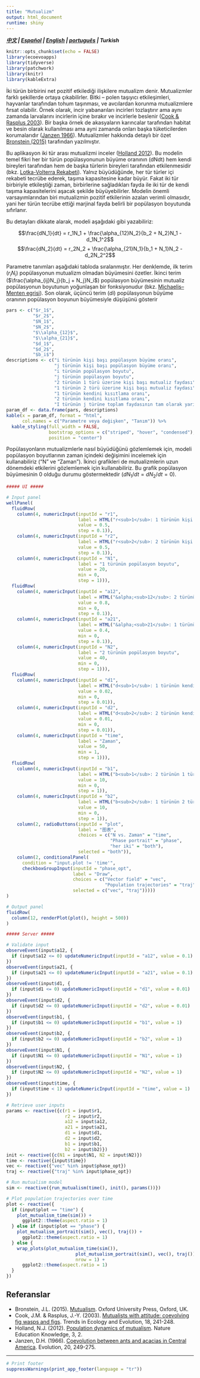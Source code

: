 ```yaml
---
title: "Mutualizm"
output: html_document
runtime: shiny
---
```


***[中文](https://ecoevoapps.shinyapps.io/mutualism_ch/) | [Español](https://ecoevoapps.shinyapps.io/mutualism_es/) | [English](https://ecoevoapps.shinyapps.io/mutualism) | [português](https://ecoevoapps.shinyapps.io/mutualism_pt) | Turkish ***

```r
knitr::opts_chunk$set(echo = FALSE)
library(ecoevoapps)
library(tidyverse)
library(patchwork)
library(knitr)
library(kableExtra)
```


İki türün birbirini net pozitif etkilediği ilişkilere mutualizm denir. Mutualizmler farklı şekillerde ortaya çıkabilirler. Bitki – polen taşıyıcı etkileşimleri, hayvanlar tarafından tohum taşınması, ve avcılardan korunma mutualizmlere fırsat olabilir. Örnek olarak, incir yabanarıları incirleri tozlaştırır ama aynı zamanda larvalarını incirlerin içine bırakır ve incirlerle beslenir ([Cook & Rasplus 2003](https://doi.org/10.1016/S0169-5347(03)00062-4)). Bir başka örnek de akasyaların karıncalar tarafından habitat ve besin olarak kullanılması ama ayni zamanda onları başka tüketicilerden korumalarıdır ([Janzen 1966](https://doi.org/10.2307/2406628)). Mutualizmler hakkında detaylı bir özet [Bronstein (2015)](https://doi.org/10.1093/acprof:oso/9780199675654.001.0001) tarafından yazılmıştır. 


Bu aplikasyon iki tür arası mutualizmi inceler ([Holland 2012](https://www.nature.com/scitable/knowledge/library/population-dynamics-of-mutualism-61656069/)). Bu modelin temel fikri her bir türün popülasyonunun büyüme oranının (dNdt) hem kendi bireyleri tarafından hem de başka türlerin bireyleri tarafından etkilenmesidir (bkz. [Lotka-Volterra Rekabeti](https://ecoevoapps.shinyapps.io/lotka_volterra_competition/)). Yalnız büyüdüğünde, her tür türler içi rekabeti tecrübe ederek, taşıma kapasitesine kadar büyür. Fakat iki tür birbiriyle etkileştiği zaman, birbirlerine sağladıkları fayda ile iki tür de kendi taşıma kapasitelerini aşacak şekilde büyüyebilirler. Modelin önemli varsayımlarından biri mutualizmin pozitif etkilerinin azalan verimli olmasıdır, yani her türün tecrübe ettiği marjinal fayda belirli bir popülasyon boyutunda sıfırlanır. 


Bu detayları dikkate alarak, modeli aşağıdaki gibi yazabiliriz:

$$\frac{dN_1}{dt} = r_1N_1 + \frac{\alpha_{12}N_2}{b_2 + N_2}N_1 - d_1N_1^2$$
$$\frac{dN_2}{dt} = r_2N_2 + \frac{\alpha_{21}N_1}{b_1 + N_1}N_2 - d_2N_2^2$$

Parametre tanımları aşağıdaki tabloda sıralanmıştır. Her denklemde, ilk terim ($r_iN_i$) popülasyonun mutualizm olmadan büyümesini özetler. İkinci terim ($\frac{\alpha_{ij}N_j}{b_j + N_j}N_i$) popülasyon büyümesinin mutualiz popülasyonun boyutunun yoğunlaşan bir fonksiyonudur (bkz. [Michaelis–Menten egrisi](https://en.wikipedia.org/wiki/Michaelis%E2%80%93Menten_kinetics)).  Son olarak, üçüncü terim ($di$) popülasyonun büyüme oranının popülasyon boyunun büyümesiyle düşüşünü gösterir



```r
pars <- c("$r_1$",
          "$r_2$",
          "$N_1$",
          "$N_2$",
          "$\\alpha_{12}$",
          "$\\alpha_{21}$",
          "$d_1$",
          "$d_2$",
          "$b_i$")
descriptions <- c("i türünün kişi başı popülasyon büyüme oranı",
                  "j türünün kişi başı popülasyon büyüme oranı",
                  "i türünün popülasyon boyutu",
                  "j türünün popülasyon boyutu",
                  "2 türünün 1 türü üzerine kişi başı mutualiz faydası",
                  "1 türünün 2 türü üzerine kişi başı mutualiz faydası",
                  "1 türünün kendini kısıtlama oranı",
                  "2 türünün kendini kısıtlama oranı",
                  "I türünün j türüne toplam faydasının tam olarak yarısını sağladığı popülasyon boyutu")
param_df <- data.frame(pars, descriptions)
kable(x = param_df, format = "html",
      col.names = c("Parametre veya değişken", "Tanım")) %>%
  kable_styling(full_width = FALSE,
                bootstrap_options = c("striped", "hover", "condensed"),
                position = "center")
```


Popülasyonların mutualizmlerle nasıl büyüdüğünü gözlemlemek için, modeli popülasyon boyutlarının zaman içindeki değişimini incelemek için kullanabiliriz ("N" ve "Zaman"). İkinci grafikleri de mutualizmlerin uzun dönemdeki etkilerini gözlemlemek için kullanabiliriz. Bu grafik popülasyon büyümesinin 0 olduğu durumu göstermektedir ($dN_1/dt = dN_2/dt = 0$).


```r
##### UI #####

# Input panel
wellPanel(
  fluidRow(
    column(4, numericInput(inputId = "r1",
                           label = HTML("r<sub>1</sub>: 1 türünün kişi başı popülasyon büyüme oranı"),
                           value = 0.5,
                           step = 0.1)),
    column(4, numericInput(inputId = "r2",
                           label = HTML("r<sub>2</sub>: 2 türünün kişi başı popülasyon büyüme oranı"),
                           value = 0.5,
                           step = 0.1)),
    column(4, numericInput(inputId = "N1",
                           label = "1 türünün popülasyon boyutu",
                           value = 20,
                           min = 0,
                           step = 1))),
  fluidRow(
    column(4, numericInput(inputId = "a12",
                           label = HTML("&alpha;<sub>12</sub>: 2 türünün 1 türü üzerine kişi başı mutualiz faydası"),
                           value = 0.8,
                           min = 0,
                           step = 0.1)),
    column(4, numericInput(inputId = "a21",
                           label = HTML("&alpha;<sub>21</sub>: 1 türünün 2 türü üzerine kişi başı mutualiz faydası"),
                           value = 0.4,
                           min = 0,
                           step = 0.1)),
    column(4, numericInput(inputId = "N2",
                           label = "2 türünün popülasyon boyutu",
                           value = 40,
                           min = 0,
                           step = 1))),
  fluidRow(
    column(4, numericInput(inputId = "d1",
                           label = HTML("d<sub>1</sub>: 1 türünün kendini kısıtlama oranı"),
                           value = 0.02,
                           min = 0,
                           step = 0.01)),
    column(4, numericInput(inputId = "d2",
                           label = HTML("d<sub>2</sub>: 2 türünün kendini kısıtlama oranı"),
                           value = 0.01,
                           min = 0,
                           step = 0.01)),
    column(4, numericInput(inputId = "time",
                           label = "Zaman",
                           value = 50,
                           min = 1,
                           step = 1))),
  fluidRow(
    column(4, numericInput(inputId = "b1",
                           label = HTML("b<sub>1</sub>: 2 türünün 1 türüne toplam faydasının tam olarak yarısını sağladığı popülasyon boyutu"),
                           value = 10,
                           min = 0,
                           step = 1)),
    column(4, numericInput(inputId = "b2",
                           label = HTML("b<sub>2</sub>: 1 türünün 2 türüne toplam faydasının tam olarak yarısını sağladığı popülasyon boyutu"),
                           value = 10,
                           min = 0,
                           step = 1)),
    column(2, radioButtons(inputId = "plot",
                           label = "图表",
                           choices = c("N vs. Zaman" = "time",
                                       "Phase portrait" = "phase",
                                       "her iki" = "both"),
                           selected = "both")),
    column(2, conditionalPanel(
      condition = "input.plot != 'time'",
      checkboxGroupInput(inputId = "phase_opt",
                         label = "Draw",
                         choices = c("Vector field" = "vec",
                                     "Population trajectories" = "traj"),
                         selected = c("vec", "traj")))))
)

# Output panel
fluidRow(
  column(12, renderPlot(plot(), height = 500))
)

##### Server #####

# Validate input
observeEvent(input$a12, {
  if (input$a12 <= 0) updateNumericInput(inputId = "a12", value = 0.1)
})
observeEvent(input$a21, {
  if (input$a21 <= 0) updateNumericInput(inputId = "a21", value = 0.1)
})
observeEvent(input$d1, {
  if (input$d1 <= 0) updateNumericInput(inputId = "d1", value = 0.01)
})
observeEvent(input$d2, {
  if (input$d2 <= 0) updateNumericInput(inputId = "d2", value = 0.01)
})
observeEvent(input$b1, {
  if (input$b1 <= 0) updateNumericInput(inputId = "b1", value = 1)
})
observeEvent(input$b2, {
  if (input$b2 <= 0) updateNumericInput(inputId = "b2", value = 1)
})
observeEvent(input$N1, {
  if (input$N1 <= 0) updateNumericInput(inputId = "N1", value = 1)
})
observeEvent(input$N2, {
  if (input$N2 <= 0) updateNumericInput(inputId = "N2", value = 1)
})
observeEvent(input$time, {
  if (input$time < 1) updateNumericInput(inputId = "time", value = 1)
})

# Retrieve user inputs
params <- reactive({c(r1 = input$r1,
                      r2 = input$r2,
                      a12 = input$a12,
                      a21 = input$a21,
                      d1 = input$d1,
                      d2 = input$d2,
                      b1 = input$b1,
                      b2 = input$b2)})
init <- reactive({c(N1 = input$N1, N2 = input$N2)})
time <- reactive({input$time})
vec <- reactive({"vec" %in% input$phase_opt})
traj <- reactive({"traj" %in% input$phase_opt})

# Run mutualism model
sim <- reactive({run_mutualism(time(), init(), params())})

# Plot population trajectories over time
plot <- reactive({
  if (input$plot == "time") {
    plot_mutualism_time(sim()) +
      ggplot2::theme(aspect.ratio = 1)
  } else if (input$plot == "phase") {
    plot_mutualism_portrait(sim(), vec(), traj()) +
      ggplot2::theme(aspect.ratio = 1)
  } else {
    wrap_plots(plot_mutualism_time(sim()),
                          plot_mutualism_portrait(sim(), vec(), traj()),
                          nrow = 1) +
      ggplot2::theme(aspect.ratio = 1)
  }
})
```

## Referanslar

- Bronstein, J.L. (2015). [Mutualism](https://doi.org/10.1093/acprof:oso/9780199675654.001.0001). Oxford University Press, Oxford, UK.
- Cook, J.M. & Rasplus, J.-Y. (2003). [Mutualists with attitude: coevolving fig wasps and figs](https://doi.org/10.1016/S0169-5347(03)00062-4). Trends in Ecology and Evolution, 18, 241-248.
- Holland, N.J. (2012). [Population dynamics of mutualism](https://www.nature.com/scitable/knowledge/library/population-dynamics-of-mutualism-61656069/). Nature Education Knowledge, 3, 2.
- Janzen, D.H. (1966). [Coevolution between ants and acacias in Central America](https://doi.org/10.2307/2406628). Evolution, 20, 249-275.

----------

```r
# Print footer
suppressWarnings(print_app_footer(language = "tr"))
```
